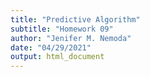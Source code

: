 ```yaml
---
title: "Predictive Algorithm"
subtitle: "Homework 09"
author: "Jenifer M. Nemoda"
date: "04/29/2021"
output: html_document
---
```



